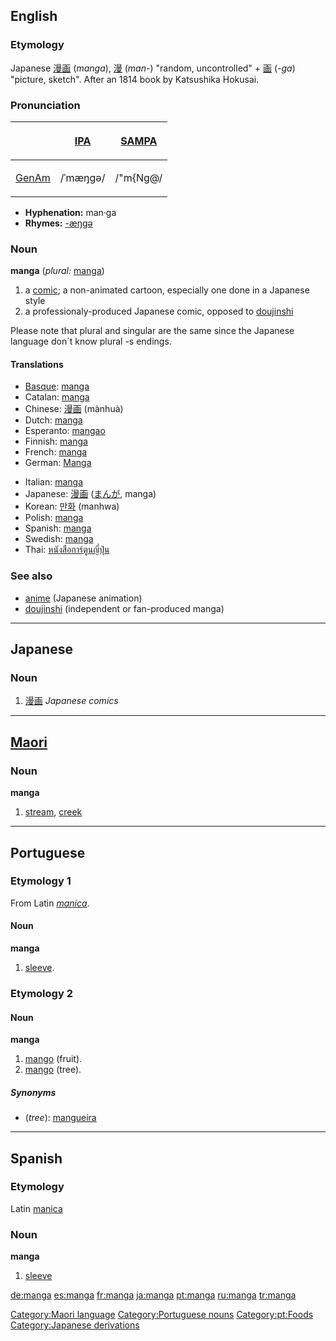 ==English==
===Etymology===
Japanese [[漫画]] (''manga''), [[漫]] (''man-'') "random, uncontrolled" + [[画]] (''-ga'') "picture, sketch".  After an 1814 book by Katsushika Hokusai.

===Pronunciation===
{| border=1 cellpadding=5
! !! [[w:International Phonetic Alphabet|IPA]] !! [[w:SAMPA|SAMPA]]
|-
! [[GenAm]]
| /ˈmæŋɡə/ || /"m{Ng@/
|}

*'''Hyphenation:''' man·ga
*'''Rhymes:''' [[Rhymes:English:-æŋɡə|-æŋɡə]]

===Noun===
'''manga''' (''plural:'' [[manga]])
# a [[comic]]; a non-animated cartoon, especially one done in a Japanese style
# a professionaly-produced Japanese comic, opposed to [[doujinshi]]

Please note that plural and singular are the same since the Japanese language don´t know plural -s endings.

====Translations====
{{top}}
*[[Basque]]: [[#Basque|manga]]
*Catalan: [[#Catalan|manga]]
*Chinese: [[漫画]] (mànhuà)
*Dutch: [[#Dutch|manga]]
*Esperanto: [[mangao]]
*Finnish: [[#Finnish|manga]]
*French: [[#French|manga]]
*German: [[Manga]]
{{mid}}
*Italian: [[#Italian|manga]]
*Japanese: [[漫画]] ([[まんが]], manga)
*Korean: [[만화]] (manhwa)
*Polish: [[#Polish|manga]]
*Spanish: [[#Spanish|manga]]
*Swedish: [[#Swedish|manga]]
*Thai: [[หนังสือการ์ตูนญี่ปุ่น]]
{{bottom}}

===See also===
*[[anime]] (Japanese animation)
*[[doujinshi]] (independent or fan-produced manga)

----

==Japanese==
===Noun===
{{ja-noun|r|hira=まんが}}

# [[漫画]] ''Japanese comics''

----

==[[Maori]]==

===Noun===
'''manga'''

# [[stream]], [[creek]]

[[Category:Maori language]]

----

==Portuguese==
===Etymology 1===
From Latin ''[[manica]]''.

====Noun====
'''manga''' {{f}}
# [[sleeve]].

===Etymology 2===
====Noun====
'''manga''' {{f}}
# [[mango]] (fruit).
# [[mango]] (tree).

=====Synonyms=====
*(''tree''): [[mangueira]]

[[Category:Portuguese nouns]]
[[Category:pt:Foods]]

----

==Spanish==
===Etymology===
Latin [[manica]]

===Noun===
'''manga''' {{f}}

# [[sleeve]]

[[Category:Japanese derivations]]

[[de:manga]]
[[es:manga]]
[[fr:manga]]
[[ja:manga]]
[[pt:manga]]
[[ru:manga]]
[[tr:manga]]